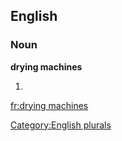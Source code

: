 
==English==

===Noun===
'''drying machines'''

# {{plural of|[[drying machine]]}}

[[Category:English plurals]]

[[fr:drying machines]]